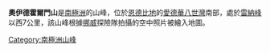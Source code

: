 {{coord|67|24|S|55|41|E|display=title}}

'''奧伊德霍爾門山'''是[[南極洲|南極洲]]的山峰，位於[[恩德比地|恩德比地]]的[[愛德華八世灣|愛德華八世灣]]南部，處於[[雷納峰|雷納峰]]以西7公里，該山峰根據[[挪威|挪威]]探險隊拍攝的空中照片被繪入地圖。

{{Antarctica-geo-stub}}
[[Category:南極洲山峰|Category:南極洲山峰]]